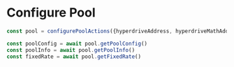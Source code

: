 # Configure Pool

```ts {1}
const pool = configurePoolActions({hyperdriveAddress, hyperdriveMathAddress, queryClient})

const poolConfig = await pool.getPoolConfig()
const poolInfo = await pool.getPoolInfo()
const fixedRate = await pool.getFixedRate()
```